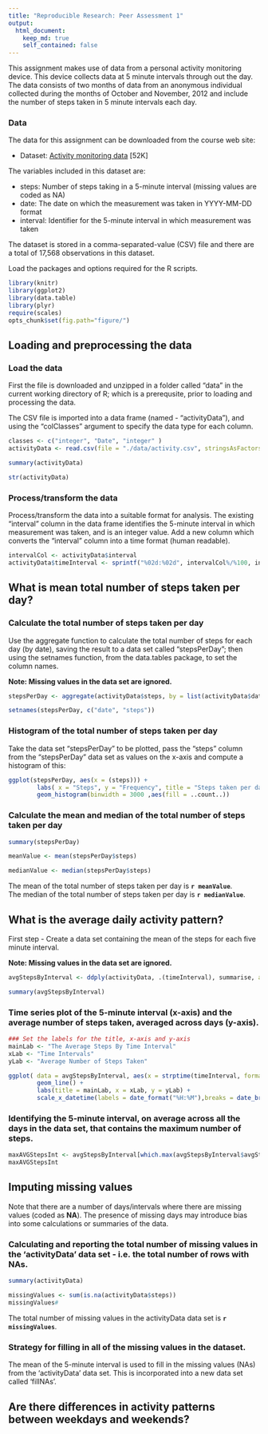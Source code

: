 ```yaml
---
title: "Reproducible Research: Peer Assessment 1"
output: 
  html_document:
    keep_md: true
    self_contained: false
---
```

 

This assignment makes use of data from a personal activity monitoring device. This device collects data at 5 minute intervals through out the day. The data consists of two months of data from an anonymous individual collected during the months of October and November, 2012 and include the number of steps taken in 5 minute intervals each day.  

### Data

The data for this assignment can be downloaded from the course web site:

* Dataset: [Activity monitoring data][1] [52K]

The variables included in this dataset are:

* steps: Number of steps taking in a 5-minute interval (missing values are coded as NA)  
* date: The date on which the measurement was taken in YYYY-MM-DD format  
* interval: Identifier for the 5-minute interval in which measurement was taken  

The dataset is stored in a comma-separated-value (CSV) file and there are a total of 17,568 observations in this dataset.  

Load the packages and options required for the R scripts.  

```r
library(knitr)
library(ggplot2)
library(data.table)
library(plyr)
require(scales)
opts_chunk$set(fig.path="figure/")
``` 

## Loading and preprocessing the data  

### Load the data  

First the file is downloaded and unzipped in a folder called "data" in the current working directory of R; which is a prerequsite, prior to loading and processing the data. 

The CSV file is imported into a data frame (named - "activityData"), and using the "colClasses" argument to specify the data type for each column.  

```r

classes <- c("integer", "Date", "integer" )
activityData <- read.csv(file = "./data/activity.csv", stringsAsFactors = FALSE, colClasses = classes)

summary(activityData)

str(activityData)

```


### Process/transform the data  

Process/transform the data into a suitable format for analysis. The existing "interval" column in the data frame identifies the 5-minute interval in which measurement was taken, and is an integer value.
Add a new column which converts the "interval" column into a time format (human readable).  

```r

intervalCol <- activityData$interval
activityData$timeInterval <- sprintf("%02d:%02d", intervalCol%/%100, intervalCol%%100)

```


## What is mean total number of steps taken per day?

### Calculate the total number of steps taken per day  

Use the aggregate function to calculate the total number of steps for each day (by date), saving the result to a data set called "stepsPerDay"; then using the setnames function, from the data.tables package, to set the column names. 

**Note: Missing values in the data set are ignored.**  

```r

stepsPerDay <- aggregate(activityData$steps, by = list(activityData$date), FUN = sum, na.rm = TRUE)

setnames(stepsPerDay, c("date", "steps"))

```

### Histogram of the total number of steps taken per day  

Take the data set "stepsPerDay" to be plotted, pass the "steps" column from the "stepsPerDay" data set as values on the x-axis and compute a histogram of this:  


```r

ggplot(stepsPerDay, aes(x = (steps))) + 
        labs( x = "Steps", y = "Frequency", title = "Steps taken per day") + 
        geom_histogram(binwidth = 3000 ,aes(fill = ..count..))

```

### Calculate the mean and median of the total number of steps taken per day  


```r
summary(stepsPerDay)

meanValue <- mean(stepsPerDay$steps)

medianValue <- median(stepsPerDay$steps)

```

The mean of the total number of steps taken per day is **`r meanValue`**.  
The median of the total number of steps taken per day is **`r medianValue`**.

## What is the average daily activity pattern?  

First step - Create a data set containing the mean of the steps for each five minute interval.  

**Note: Missing values in the data set are ignored.**  

```r

avgStepsByInterval <- ddply(activityData, .(timeInterval), summarise, avgSteps=mean(steps, na.rm = TRUE))

summary(avgStepsByInterval)

```


### Time series plot of the 5-minute interval (x-axis) and the average number of steps taken, averaged across days (y-axis).  

```r

### Set the labels for the title, x-axis and y-axis
mainLab <- "The Average Steps By Time Interval"
xLab <- "Time Intervals"
yLab <- "Average Number of Steps Taken"

ggplot( data = avgStepsByInterval, aes(x = strptime(timeInterval, format="%H:%M"), y = avgSteps)) + 
        geom_line() + 
        labs(title = mainLab, x = xLab, y = yLab) + 
        scale_x_datetime(labels = date_format("%H:%M"),breaks = date_breaks("2 hour"))

```

### Identifying the 5-minute interval, on average across all the days in the data set, that contains the maximum number of steps.  

```r

maxAVGStepsInt <- avgStepsByInterval[which.max(avgStepsByInterval$avgSteps), ]
maxAVGStepsInt

```

## Imputing missing values

Note that there are a number of days/intervals where there are missing values (coded as **NA**). The presence of missing days may introduce bias into some calculations or summaries of the data.


### Calculating and reporting the total number of missing values in the 'activityData' data set - i.e. the total number of rows with NAs.  

```r

summary(activityData)

missingValues <- sum(is.na(activityData$steps))
missingValues#

```

The total number of missing values in the activityData data set is **`r missingValues`**.    

### Strategy for filling in all of the missing values in the dataset.  

The mean of the 5-minute interval is used to fill in the missing values (NAs) from the 'activityData' data set. This is incorporated into a new data set called 'fillNAs'.  




## Are there differences in activity patterns between weekdays and weekends?

[1]: https://d396qusza40orc.cloudfront.net/repdata/data/activity.zip "Activity Monitoring Data"
